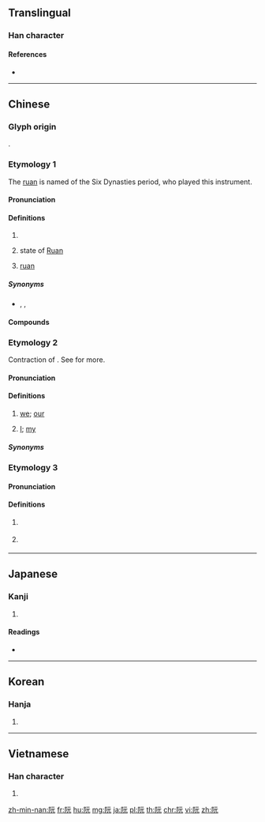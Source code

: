 {{character info/new}}

==Translingual==

===Han character===
{{Han char|rn=170|rad=阜|as=04|sn=7|four=71211|canj=NLMMU|ids=⿰阝元}}

====References====
* {{Han ref|kx=1346.180|dkj=41569|dj=1848.180|hdz=64116.060|uh=962E|ud=38446|bh=A8BF|bd=43199}}

----

==Chinese==

===Glyph origin===
{{Han etym}}
{{Han compound|阜|alt1=阝|元|ls=psc|c1=s|c2=p}}.

===Etymology 1===
{{zh-forms}}
{{wikipedia|阮 (樂器)|阮|lang=zh}}
The [[ruan]] is named {{named-after|阮咸|nat=Chinese|occ=scholar|tr=Ruǎn Xián|wplink=Ruan Xian|lang=zh|nocap=y}} of the Six Dynasties period, who played this instrument.

====Pronunciation====
{{zh-pron
|m=ruǎn
|c=jyun2,jyun5
|h=pfs=ngiôn
|md=nuōng/uōng
|md_note=nuōng - instrument; uōng - surname
|mn=xm,tp,kh,tn,lk,sx,km,mg,hc,tc:ńg/qz:goán/qz,zz:oán/zz,yl:úiⁿ
|mn-t=nguêng2/nguang2
|mn-t_note=nguêng2 - Chaozhou; nguang2 - Shantou
|w=3nyyoe
|mc=2
|oc=2
|cat=n,pn
}}

====Definitions====
{{zh-hanzi}}

# {{surname|lang=zh}}
# {{lb|zh|historical}} state of [[Ruan]] {{gloss|a small state during the Shang Dynasty}}
# {{lb|zh|musical instrument}} [[ruan]]

=====Synonyms=====
* {{sense|instrument}} {{zh-l|秦琵琶}}, {{zh-l|阮咸}}, {{zh-l|阮琴}}

====Compounds====
{{zh-der|fold=1|高音阮|小阮|中阮|大阮|低音阮|南阮北阮|南阮|撥阮|賢阮|阮孚蠟屐|阮囊羞澀|阮咸}}

===Etymology 2===
{{zh-forms|alt=我,㐾}}
Contraction of {{zh-l|我儂|tr=góa-nâng|we}}. See {{zh-l|*儂|person; ''pronoun suffix''}} for more.

====Pronunciation====
{{zh-pron
|mn=xm,qz,zz,kh,tn,km,mg:goán/xm,qz,zz,tp,tn,lk,sx,yl,hc,tc:gún
|mn-t=uang2/ung2/ng2
|dial=n
|cat=pron,det
}}

====Definitions====
{{zh-hanzi}}

# {{lb|zh|Min Nan|exclusive}} [[we]]; [[our]]
# {{lb|zh|Hokkien}} [[I]]; [[my]]

=====Synonyms=====
{{zh-dial|我們}}

===Etymology 3===
{{zh-forms}}

====Pronunciation====
{{zh-pron
|m=yuán
|dial=n
|mc=1
|oc=1
|cat=pn
}}

====Definitions====
{{zh-hanzi}}

# {{zh-obsolete}} {{n-g|The name of a [[mountain]].}}
# {{zh-obsolete}} {{zh-alt-form|原|dot=,}} {{zh-only|五阮關|nocap=y}}

----

==Japanese==

===Kanji===
{{ja-kanji|grade=|rs=阜04}}

# {{defn|lang=ja|sort=阜04}}

====Readings====
* {{ja-readings|on=[[げん]] (gen)|kun=|nanori=}}

----

==Korean==

===Hanja===
{{ko-hanja|hangeul=[[완]], [[원]]|eumhun=|rv=wan, won|mr=wan, wŏn|y=wan, wen}}

# {{defn|lang=ko|sort=阜04}}

----

==Vietnamese==
{{wikipedia|Nguyễn}}
===Han character===
{{vi-readings|rs=阜04| hanviet = [[nguyễn]], [[ngán]], [[ngón]], [[ngoãn]]}}

# {{defn|lang=vi|sort=阜04}}

[[zh-min-nan:阮]]
[[fr:阮]]
[[hu:阮]]
[[mg:阮]]
[[ja:阮]]
[[pl:阮]]
[[th:阮]]
[[chr:阮]]
[[vi:阮]]
[[zh:阮]]